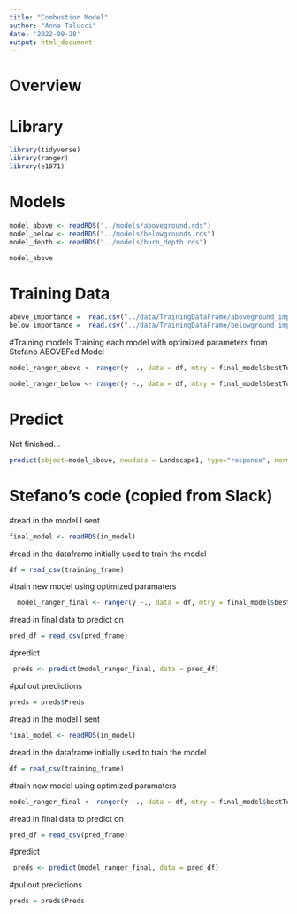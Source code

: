 ```yaml
---
title: "Combustion Model"
author: "Anna Talucci"
date: '2022-09-28'
output: html_document
---
```


# Overview

# Library
```r
library(tidyverse)
library(ranger)
library(e1071)
```
# Models
```r
model_above <- readRDS("../models/aboveground.rds")
model_below <- readRDS("../models/belowgrounds.rds")
model_depth <- readRDS("../models/burn_depth.rds")
```

```r
model_above 
```

# Training Data
```r
above_importance =  read.csv("../data/TrainingDataFrame/aboveground_importance.csv", header=TRUE, sep = ",", strip.white = TRUE)
below_importance =  read.csv("../data/TrainingDataFrame/belowground_importance.csv", header=TRUE, sep = ",", strip.white = TRUE)
```

#Training models 
Training each model with optimized parameters from Stefano ABOVEFed Model
```r
model_ranger_above <- ranger(y ~., data = df, mtry = final_model$bestTune$mtry, splitrule = final_model$bestTune$splitrule, min.node.size = final_model$bestTune$min.node.size)
```

```r
model_ranger_below <- ranger(y ~., data = df, mtry = final_model$bestTune$mtry, splitrule = final_model$bestTune$splitrule, min.node.size = final_model$bestTune$min.node.size)
```

# Predict
Not finished...
```r
predict(object=model_above, newdata = Landscape1, type="response", norm.votes=TRUE, predict.all=FALSE, proximity=FALSE, nodes=FALSE, cutoff, ...)
```


# Stefano's code (copied from Slack)

#read in the model I sent
```r
final_model <- readRDS(in_model)
```
#read in the dataframe initially used to train the model
```r
df = read_csv(training_frame)
```
#train new model using optimized paramaters
```r
  model_ranger_final <- ranger(y ~., data = df, mtry = final_model$bestTune$mtry, splitrule = final_model$bestTune$splitrule, min.node.size = final_model$bestTune$min.node.size)
```
#read in final data to predict on
```r
pred_df = read_csv(pred_frame)
```

#predict 
```r
 preds <- predict(model_ranger_final, data = pred_df)
```
#pul out predictions
```r
preds = preds$Preds
```
#read in the model I sent
```r
final_model <- readRDS(in_model)
```
#read in the dataframe initially used to train the model
```r
df = read_csv(training_frame)
```
#train new model using optimized paramaters
```r
model_ranger_final <- ranger(y ~., data = df, mtry = final_model$bestTune$mtry, splitrule = final_model$bestTune$splitrule, min.node.size = final_model$bestTune$min.node.size)
```
#read in final data to predict on
```r
pred_df = read_csv(pred_frame)
```
#predict 
```r
 preds <- predict(model_ranger_final, data = pred_df)
```
#pul out predictions
```r
preds = preds$Preds
```